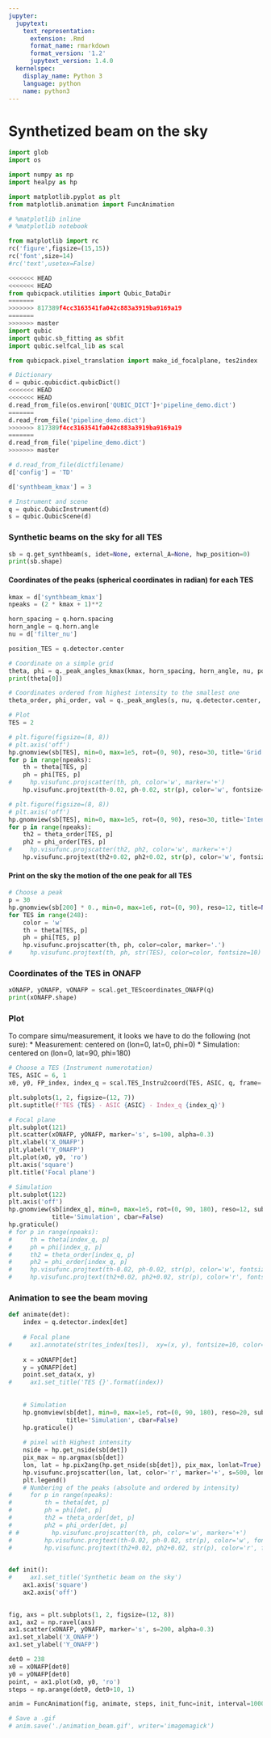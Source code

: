 ```yaml
---
jupyter:
  jupytext:
    text_representation:
      extension: .Rmd
      format_name: rmarkdown
      format_version: '1.2'
      jupytext_version: 1.4.0
  kernelspec:
    display_name: Python 3
    language: python
    name: python3
---
```


# Synthetized beam on the sky

```python
import glob
import os 

import numpy as np
import healpy as hp

import matplotlib.pyplot as plt
from matplotlib.animation import FuncAnimation

# %matplotlib inline
# %matplotlib notebook

from matplotlib import rc
rc('figure',figsize=(15,15))
rc('font',size=14)
#rc('text',usetex=False)

<<<<<<< HEAD
<<<<<<< HEAD
from qubicpack.utilities import Qubic_DataDir
=======
>>>>>>> 817389f4cc3163541fa042c883a3919ba9169a19
=======
>>>>>>> master
import qubic 
import qubic.sb_fitting as sbfit
import qubic.selfcal_lib as scal

from qubicpack.pixel_translation import make_id_focalplane, tes2index
```

```python
# Dictionary
d = qubic.qubicdict.qubicDict()
<<<<<<< HEAD
<<<<<<< HEAD
d.read_from_file(os.environ['QUBIC_DICT']+'pipeline_demo.dict')
=======
d.read_from_file('pipeline_demo.dict')
>>>>>>> 817389f4cc3163541fa042c883a3919ba9169a19
=======
d.read_from_file('pipeline_demo.dict')
>>>>>>> master

# d.read_from_file(dictfilename)
d['config'] = 'TD'

d['synthbeam_kmax'] = 3

# Instrument and scene
q = qubic.QubicInstrument(d)
s = qubic.QubicScene(d)
```

### Synthetic beams on the sky for all TES

```python
sb = q.get_synthbeam(s, idet=None, external_A=None, hwp_position=0)
print(sb.shape)
```

#### Coordinates of the peaks (spherical coordinates in radian) for each TES

```python
kmax = d['synthbeam_kmax']
npeaks = (2 * kmax + 1)**2

horn_spacing = q.horn.spacing
horn_angle = q.horn.angle
nu = d['filter_nu']

position_TES = q.detector.center

# Coordinate on a simple grid
theta, phi = q._peak_angles_kmax(kmax, horn_spacing, horn_angle, nu, position_TES)
print(theta[0])

# Coordinates ordered from highest intensity to the smallest one
theta_order, phi_order, val = q._peak_angles(s, nu, q.detector.center, q.synthbeam, q.horn, q.primary_beam)

```

```python
# Plot
TES = 2

# plt.figure(figsize=(8, 8))
# plt.axis('off')
hp.gnomview(sb[TES], min=0, max=1e5, rot=(0, 90), reso=30, title='Grid numbering')
for p in range(npeaks):
    th = theta[TES, p]
    ph = phi[TES, p]
#     hp.visufunc.projscatter(th, ph, color='w', marker='+')
    hp.visufunc.projtext(th-0.02, ph-0.02, str(p), color='w', fontsize=14)

# plt.figure(figsize=(8, 8))
# plt.axis('off')
hp.gnomview(sb[TES], min=0, max=1e5, rot=(0, 90), reso=30, title='Intensity numbering')
for p in range(npeaks):
    th2 = theta_order[TES, p]
    ph2 = phi_order[TES, p]
#     hp.visufunc.projscatter(th2, ph2, color='w', marker='+')
    hp.visufunc.projtext(th2+0.02, ph2+0.02, str(p), color='w', fontsize=14)
```

#### Print on the sky the motion of the one peak for all TES 

```python
# Choose a peak
p = 30
hp.gnomview(sb[200] * 0., min=0, max=1e6, rot=(0, 90), reso=12, title=None)
for TES in range(248):
    color = 'w'
    th = theta[TES, p]
    ph = phi[TES, p]
    hp.visufunc.projscatter(th, ph, color=color, marker='.')
#     hp.visufunc.projtext(th, ph, str(TES), color=color, fontsize=10)

```

### Coordinates of the TES in ONAFP

```python
xONAFP, yONAFP, vONAFP = scal.get_TEScoordinates_ONAFP(q)
print(xONAFP.shape)
```

### Plot

To compare simu/measurement, it looks we have to do the following (not sure):
* Measurement: centered on (lon=0, lat=0, phi=0)
* Simulation: centered on (lon=0, lat=90, phi=180)

```python
# Choose a TES (Instrument numerotation)
TES, ASIC = 6, 1
x0, y0, FP_index, index_q = scal.TES_Instru2coord(TES, ASIC, q, frame='ONAFP')

plt.subplots(1, 2, figsize=(12, 7))
plt.suptitle(f'TES {TES} - ASIC {ASIC} - Index_q {index_q}')

# Focal plane
plt.subplot(121)
plt.scatter(xONAFP, yONAFP, marker='s', s=100, alpha=0.3)
plt.xlabel('X_ONAFP')
plt.ylabel('Y_ONAFP')
plt.plot(x0, y0, 'ro')
plt.axis('square')
plt.title('Focal plane')

# Simulation
plt.subplot(122)
plt.axis('off')
hp.gnomview(sb[index_q], min=0, max=1e5, rot=(0, 90, 180), reso=12, sub=(122),
            title='Simulation', cbar=False)
hp.graticule()
# for p in range(npeaks):
#     th = theta[index_q, p]
#     ph = phi[index_q, p]
#     th2 = theta_order[index_q, p]
#     ph2 = phi_order[index_q, p]
#     hp.visufunc.projtext(th-0.02, ph-0.02, str(p), color='w', fontsize=10) 
#     hp.visufunc.projtext(th2+0.02, ph2+0.02, str(p), color='r', fontsize=10) 


```

### Animation to see the beam moving

```python
def animate(det):
    index = q.detector.index[det]
       
    # Focal plane
#     ax1.annotate(str(tes_index[tes]),  xy=(x, y), fontsize=10, color='r')
    
    x = xONAFP[det]
    y = yONAFP[det]
    point.set_data(x, y)
#     ax1.set_title('TES {}'.format(index))
    
    
    # Simulation
    hp.gnomview(sb[det], min=0, max=1e5, rot=(0, 90, 180), reso=20, sub=(122), 
                title='Simulation', cbar=False)
    hp.graticule()
    
    # pixel with Highest intensity
    nside = hp.get_nside(sb[det])
    pix_max = np.argmax(sb[det])
    lon, lat = hp.pix2ang(hp.get_nside(sb[det]), pix_max, lonlat=True)
    hp.visufunc.projscatter(lon, lat, color='r', marker='+', s=500, lonlat=True, label='Highest pixel')
    plt.legend()
    # Numbering of the peaks (absolute and ordered by intensity)
#     for p in range(npeaks):
#         th = theta[det, p]
#         ph = phi[det, p]
#         th2 = theta_order[det, p]
#         ph2 = phi_order[det, p]
# #         hp.visufunc.projscatter(th, ph, color='w', marker='+')
#         hp.visufunc.projtext(th-0.02, ph-0.02, str(p), color='w', fontsize=12) 
#         hp.visufunc.projtext(th2+0.02, ph2+0.02, str(p), color='r', fontsize=12) 
    

def init():
#     ax1.set_title('Synthetic beam on the sky')
    ax1.axis('square')
    ax2.axis('off')

    
fig, axs = plt.subplots(1, 2, figsize=(12, 8))
ax1, ax2 = np.ravel(axs)
ax1.scatter(xONAFP, yONAFP, marker='s', s=200, alpha=0.3)
ax1.set_xlabel('X_ONAFP')
ax1.set_ylabel('Y_ONAFP')

det0 = 238
x0 = xONAFP[det0]
y0 = yONAFP[det0]
point, = ax1.plot(x0, y0, 'ro')
steps = np.arange(det0, det0+10, 1)

anim = FuncAnimation(fig, animate, steps, init_func=init, interval=1000, blit=True, repeat=False)

# Save a .gif
# anim.save('./animation_beam.gif', writer='imagemagick')
```

```python

```
